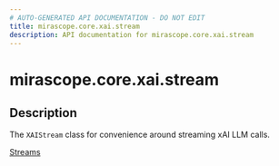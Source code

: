```yaml
---
# AUTO-GENERATED API DOCUMENTATION - DO NOT EDIT
title: mirascope.core.xai.stream
description: API documentation for mirascope.core.xai.stream
---
```


# mirascope.core.xai.stream

<ApiType type="Module" />

## Description

The `XAIStream` class for convenience around streaming xAI LLM calls.

<Info title="Usage">

[Streams](/docs/mirascope/learn/streams)

</Info>


